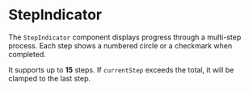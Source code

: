 
<Meta title="Molecules/StepIndicator" of={StepIndicator} />

# StepIndicator

The `StepIndicator` component displays progress through a multi-step process. Each step shows a numbered circle or a checkmark when completed.

It supports up to **15** steps. If `currentStep` exceeds the total, it will be clamped to the last step.

<Canvas>
  <Story name="Example">
    <StepIndicator
      totalSteps={4}
      currentStep={2}
      labels={["Detalles", "Imágenes", "Precios", "Confirmación"]}
      clickable
    />
  </Story>
</Canvas>

<ArgsTable of={StepIndicator} />
